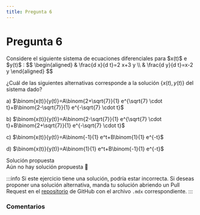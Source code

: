 ```yaml
---
title: Pregunta 6
---
```



# Pregunta 6

<div className="exercise">
Considere el siguiente sistema de ecuaciones diferenciales para $x(t)$ e $y(t)$ :
$$
\begin{aligned}
& \frac{d x}{d t}=2 x+3 y \\
& \frac{d y}{d t}=x-2 y
\end{aligned}
$$

¿Cuál de las siguientes alternativas corresponde a la solución $\{x(t), y(t)\}$ del sistema dado?

a) $\binom{x(t)}{y(t)}=A\binom{2+\sqrt{7}}{1} e^{\sqrt{7} \cdot t}+B\binom{2-\sqrt{7}}{1} e^{-\sqrt{7} \cdot t}$

b) $\binom{x(t)}{y(t)}=A\binom{2-\sqrt{7}}{1} e^{\sqrt{7} \cdot t}+B\binom{2+\sqrt{7}}{1} e^{-\sqrt{7} \cdot t}$

c) $\binom{x(t)}{y(t)}=A\binom{-1}{1} e^t+B\binom{1}{1} e^{-t}$

d) $\binom{x(t)}{y(t)}=A\binom{1}{1} e^t+B\binom{-1}{1} e^{-t}$
</div>

<MDXDetails>
<summary>Solución propuesta</summary>

<div className="exercise">
Aún no hay solución propuesta 🥲
</div>

:::info
Si este ejercicio tiene una solución, podría estar incorrecta. Si deseas proponer una solución alternativa, manda tu solución abriendo
un Pull Request en el [repositorio](https://github.com/crow-rojas/apuntes-fundamentals/pulls) de GitHub con el archivo
`.mdx` correspondiente.
:::

</MDXDetails>

### Comentarios

<Disqus
  url="https://crow-rojas.github.io/apuntes-fundamentals/docs/mathematics/differential-equations/exercises/2023-2/p06"
  identifier="docs/mathematics/differential-equations/exercises/2023-2/p06"
  title="2023-2 Ecuaciones Diferenciales - Pregunta 06"
/>
